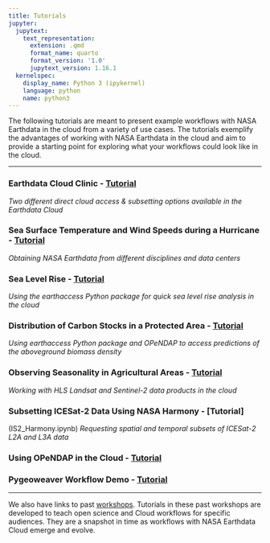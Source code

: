 ```yaml
---
title: Tutorials
jupyter:
  jupytext:
    text_representation:
      extension: .qmd
      format_name: quarto
      format_version: '1.0'
      jupytext_version: 1.16.1
  kernelspec:
    display_name: Python 3 (ipykernel)
    language: python
    name: python3
---
```


The following tutorials are meant to present example workflows with NASA Earthdata in the cloud from a variety of use cases. The tutorials exemplify the advantages of working with NASA Earthdata in the cloud and aim to provide a starting point for exploring what your workflows could look like in the cloud. 

---

### **Earthdata Cloud Clinic** - [Tutorial](../tutorials/Earthdata-cloud-clinic.ipynb)
*Two different direct cloud access & subsetting options available in the Earthdata Cloud*

### **Sea Surface Temperature and Wind Speeds during a Hurricane** - [Tutorial](Hurricanes_Wind_and_Sea_Surface_Temperature.ipynb)
*Obtaining NASA Earthdata from different disciplines and data centers*

### **Sea Level Rise** - [Tutorial](Sea_Level_Rise.ipynb)
*Using the earthaccess Python package for quick sea level rise analysis in the cloud*

### **Distribution of Carbon Stocks in a Protected Area** - [Tutorial](Above_Ground_Biomass_Density.ipynb)
*Using earthaccess Python package and OPeNDAP to access predictions of the aboveground biomass density*

### **Observing Seasonality in Agricultural Areas** - [Tutorial](Observing_Seasonal_Ag_Changes.ipynb)
*Working with HLS Landsat and Sentinel-2 data products in the cloud*

### **Subsetting ICESat-2 Data Using NASA Harmony** - [Tutorial]
(IS2_Harmony.ipynb)
*Requesting spatial and temporal subsets of ICESat-2 L2A and L3A data*

### **Using OPeNDAP in the Cloud** - [Tutorial](Earthdata_Cloud__Data_Access_OPeNDAP_Example.ipynb)

### **Pygeoweaver Workflow Demo** - [Tutorial](fair-workflow-geoweaver-demo.ipynb)

---

We also have links to past [workshops](../workshops/index.qmd). Tutorials in these past workshops are developed to teach open science and Cloud workflows for specific audiences. They are a snapshot in time as workflows with NASA Earthdata Cloud emerge and evolve.
